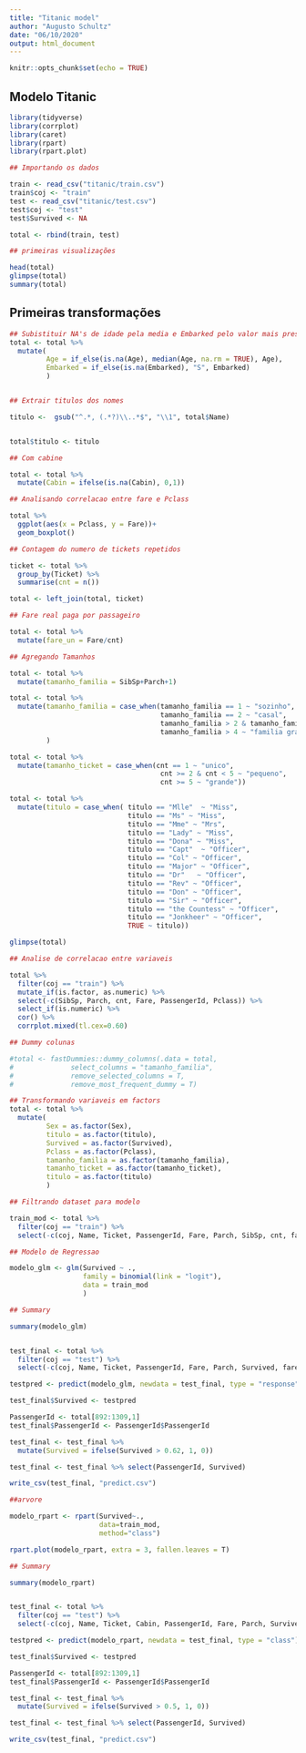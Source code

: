 ```yaml
---
title: "Titanic model"
author: "Augusto Schultz"
date: "06/10/2020"
output: html_document
---
```


```r
knitr::opts_chunk$set(echo = TRUE)
```

## Modelo Titanic


```r
library(tidyverse)
library(corrplot)
library(caret)
library(rpart)
library(rpart.plot)
```

```r
## Importando os dados

train <- read_csv("titanic/train.csv")
train$coj <- "train"
test <- read_csv("titanic/test.csv")
test$coj <- "test"
test$Survived <- NA

total <- rbind(train, test)

## primeiras visualizações

head(total)
glimpse(total)
summary(total)

```

## Primeiras transformações

```r

## Subistituir NA's de idade pela media e Embarked pelo valor mais presente
total <- total %>%
  mutate(
         Age = if_else(is.na(Age), median(Age, na.rm = TRUE), Age), 
         Embarked = if_else(is.na(Embarked), "S", Embarked)
         )


## Extrair titulos dos nomes

titulo <-  gsub("^.*, (.*?)\\..*$", "\\1", total$Name)


total$titulo <- titulo

## Com cabine

total <- total %>% 
  mutate(Cabin = ifelse(is.na(Cabin), 0,1))

```



```r

## Analisando correlacao entre fare e Pclass

total %>% 
  ggplot(aes(x = Pclass, y = Fare))+
  geom_boxplot()

## Contagem do numero de tickets repetidos

ticket <- total %>% 
  group_by(Ticket) %>% 
  summarise(cnt = n())

total <- left_join(total, ticket)

## Fare real paga por passageiro

total <- total %>% 
  mutate(fare_un = Fare/cnt)

## Agregando Tamanhos

total <- total %>% 
  mutate(tamanho_familia = SibSp+Parch+1)

total <- total %>% 
  mutate(tamanho_familia = case_when(tamanho_familia == 1 ~ "sozinho",
                                     tamanho_familia == 2 ~ "casal",
                                     tamanho_familia > 2 & tamanho_familia <= 4 ~ "familia",
                                     tamanho_familia > 4 ~ "familia grande")
         )

total <- total %>% 
  mutate(tamanho_ticket = case_when(cnt == 1 ~ "unico",
                                     cnt >= 2 & cnt < 5 ~ "pequeno",
                                     cnt >= 5 ~ "grande"))

total <- total %>% 
  mutate(titulo = case_when( titulo == "Mlle"  ~ "Miss",
                             titulo == "Ms" ~ "Miss",
                             titulo == "Mme" ~ "Mrs",
                             titulo == "Lady" ~ "Miss",
                             titulo == "Dona" ~ "Miss",
                             titulo == "Capt"  ~ "Officer",
                             titulo == "Col" ~ "Officer",
                             titulo == "Major" ~ "Officer",
                             titulo == "Dr"   ~ "Officer",
                             titulo == "Rev" ~ "Officer",
                             titulo == "Don" ~ "Officer",
                             titulo == "Sir" ~ "Officer",
                             titulo == "the Countess" ~ "Officer",
                             titulo == "Jonkheer" ~ "Officer",
                             TRUE ~ titulo))

glimpse(total)

## Analise de correlacao entre variaveis

total %>%
  filter(coj == "train") %>%
  mutate_if(is.factor, as.numeric) %>%
  select(-c(SibSp, Parch, cnt, Fare, PassengerId, Pclass)) %>% 
  select_if(is.numeric) %>%
  cor() %>%
  corrplot.mixed(tl.cex=0.60)

## Dummy colunas

#total <- fastDummies::dummy_columns(.data = total,
#              select_columns = "tamanho_familia",
#              remove_selected_columns = T,
#              remove_most_frequent_dummy = T)


```

```r

## Transformando variaveis em factors
total <- total %>% 
  mutate(
         Sex = as.factor(Sex), 
         titulo = as.factor(titulo),
         Survived = as.factor(Survived), 
         Pclass = as.factor(Pclass),
         tamanho_familia = as.factor(tamanho_familia),
         tamanho_ticket = as.factor(tamanho_ticket),
         titulo = as.factor(titulo)
         )

```


```r
## Filtrando dataset para modelo

train_mod <- total %>%
  filter(coj == "train") %>% 
  select(-c(coj, Name, Ticket, PassengerId, Fare, Parch, SibSp, cnt, fare_un, Embarked, tamanho_ticket, Age, titulo))


```

```r

## Modelo de Regressao

modelo_glm <- glm(Survived ~ .,
                  family = binomial(link = "logit"),
                  data = train_mod
                  )

## Summary

summary(modelo_glm)


test_final <- total %>% 
  filter(coj == "test") %>% 
  select(-c(coj, Name, Ticket, PassengerId, Fare, Parch, Survived, fare_un, tamanho_ticket, Embarked, Age))

testpred <- predict(modelo_glm, newdata = test_final, type = "response")

test_final$Survived <- testpred

PassengerId <- total[892:1309,1]
test_final$PassengerId <- PassengerId$PassengerId

test_final <- test_final %>% 
  mutate(Survived = ifelse(Survived > 0.62, 1, 0))

test_final <- test_final %>% select(PassengerId, Survived)

write_csv(test_final, "predict.csv")

```

```r

##arvore

modelo_rpart <- rpart(Survived~., 
                      data=train_mod,
                      method="class")

rpart.plot(modelo_rpart, extra = 3, fallen.leaves = T)

## Summary

summary(modelo_rpart)


test_final <- total %>% 
  filter(coj == "test") %>% 
  select(-c(coj, Name, Ticket, Cabin, PassengerId, Fare, Parch, Survived, fare_un, tamanho_familia, Embarked, Age))

testpred <- predict(modelo_rpart, newdata = test_final, type = "class")

test_final$Survived <- testpred

PassengerId <- total[892:1309,1]
test_final$PassengerId <- PassengerId$PassengerId

test_final <- test_final %>% 
  mutate(Survived = ifelse(Survived > 0.5, 1, 0))

test_final <- test_final %>% select(PassengerId, Survived)

write_csv(test_final, "predict.csv")

```